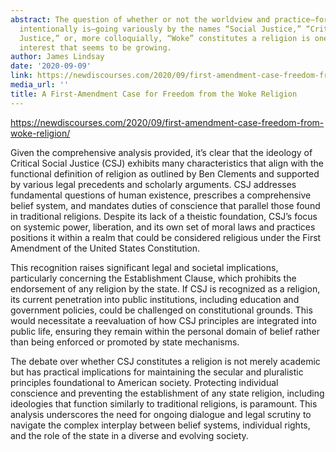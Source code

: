 ```yaml
---
abstract: The question of whether or not the worldview and practice—for practice it
  intentionally is—going variously by the names “Social Justice,” “Critical Social
  Justice,” or, more colloquially, “Woke” constitutes a religion is one of some general
  interest that seems to be growing.
author: James Lindsay
date: '2020-09-09'
link: https://newdiscourses.com/2020/09/first-amendment-case-freedom-from-woke-religion/
media_url: ''
title: A First-Amendment Case for Freedom from the Woke Religion
---
```

<https://newdiscourses.com/2020/09/first-amendment-case-freedom-from-woke-religion/>

Given the comprehensive analysis provided, it's clear that the ideology of Critical Social Justice (CSJ) exhibits many characteristics that align with the functional definition of religion as outlined by Ben Clements and supported by various legal precedents and scholarly arguments. CSJ addresses fundamental questions of human existence, prescribes a comprehensive belief system, and mandates duties of conscience that parallel those found in traditional religions. Despite its lack of a theistic foundation, CSJ's focus on systemic power, liberation, and its own set of moral laws and practices positions it within a realm that could be considered religious under the First Amendment of the United States Constitution.

This recognition raises significant legal and societal implications, particularly concerning the Establishment Clause, which prohibits the endorsement of any religion by the state. If CSJ is recognized as a religion, its current penetration into public institutions, including education and government policies, could be challenged on constitutional grounds. This would necessitate a reevaluation of how CSJ principles are integrated into public life, ensuring they remain within the personal domain of belief rather than being enforced or promoted by state mechanisms.

The debate over whether CSJ constitutes a religion is not merely academic but has practical implications for maintaining the secular and pluralistic principles foundational to American society. Protecting individual conscience and preventing the establishment of any state religion, including ideologies that function similarly to traditional religions, is paramount. This analysis underscores the need for ongoing dialogue and legal scrutiny to navigate the complex interplay between belief systems, individual rights, and the role of the state in a diverse and evolving society.